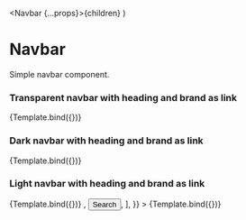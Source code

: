 
  <Navbar {...props}>{children}</Navbar>
)

# Navbar

Simple navbar component.

<Meta title="Components/Navbar" component={Navbar} />

### Transparent navbar with heading and brand as link

<Canvas>
  <Story name="Default" args={{ title: 'Page heading', titleLink: '#' }}>
    {Template.bind({})}
  </Story>
</Canvas>

### Dark navbar with heading and brand as link

<Canvas>
  <Story name="Dark" args={{ title: 'Page heading', variant: 'bg-dark' }}>
    {Template.bind({})}
  </Story>
</Canvas>

### Light navbar with heading and brand as link

<Canvas>
  <Story name="Light" args={{ title: 'Page heading', variant: 'bg-light' }}>
    {Template.bind({})}
  </Story>
</Canvas>

<Canvas>
  <Story
    name="Search"
    args={{
      title: 'Page heading',
      children: [
        <input type="text" placeholder="Input field" />,
        <button type="button" class="ghost">
          Search
        </button>,
      ],
    }}
  >
    {Template.bind({})}
  </Story>
</Canvas>
